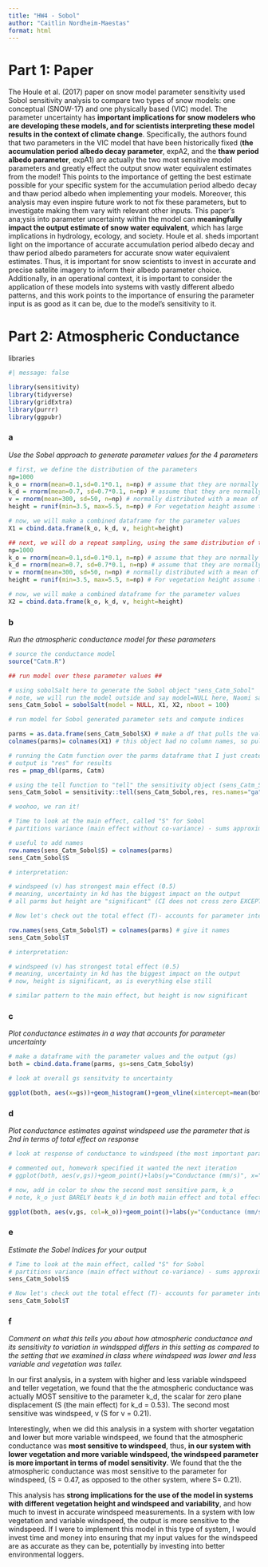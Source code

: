 ```yaml
---
title: "HW4 - Sobol"
author: "Caitlin Nordheim-Maestas"
format: html
---
```


# Part 1: Paper

The Houle et al. (2017) paper on snow model parameter sensitivity used Sobol sensitivity analysis to compare two types of snow models: one conceptual (SNOW-17) and one physically based (VIC) model. The parameter uncertainty has **important implications for snow modelers who are developing these models, and for scientists interpreting these model results in the context of climate change**. Specifically, the authors found that two parameters in the VIC model that have been historically fixed (**the accumulation period albedo decay parameter**, expA2, and the **thaw period albedo parameter**, expA1) are actually the two most sensitive model parameters and greatly effect the output snow water equivalent estimates from the model! This points to the importance of getting the best estimate possible for your specific system for the accumulation period albedo decay and thaw period albedo when implementing your models. Moreover, this analysis may even inspire future work to not fix these parameters, but to investigate making them vary with relevant other inputs. This paper's ana;ysis into parameter uncertainty within the model can **meaningfully impact the output estimate of snow water equivalent**, which has large implications in hydrology, ecology, and society. Houle et al. sheds important light on the importance of accurate accumulation period albedo decay and thaw period albedo parameters for accurate snow water equivalent estimates. Thus, it is important for snow scientists to invest in accurate and precise satelite imagery to inform their albedo parameter choice. Additionally, in an operational context, it is important to consider the application of these models into systems with vastly different albedo patterns, and this work points to the importance of ensuring the parameter input is as good as it can be, due to the model's sensitivity to it. 

# Part 2: Atmospheric Conductance

libraries
```r
#| message: false

library(sensitivity)
library(tidyverse)
library(gridExtra)
library(purrr)
library(ggpubr)
```


### a

*Use the Sobel approach to generate parameter values for the 4 parameters*

```r
# first, we define the distribution of the parameters
np=1000
k_o = rnorm(mean=0.1,sd=0.1*0.1, n=np) # assume that they are normally distributed with standard deviation of 1%
k_d = rnorm(mean=0.7, sd=0.7*0.1, n=np) # assume that they are normally distributed with standard deviation of 1%
v = rnorm(mean=300, sd=50, n=np) # normally distributed with a mean of 300 cm/s with a standard deviation of 50 cm/s
height = runif(min=3.5, max=5.5, n=np) # For vegetation height assume that height is somewhere between 3.5 and 5.5 m

# now, we will make a combined dataframe for the parameter values
X1 = cbind.data.frame(k_o, k_d, v, height=height)

## next, we will do a repeat sampling, using the same distribution of the parameters!
np=1000
k_o = rnorm(mean=0.1,sd=0.1*0.1, n=np) # assume that they are normally distributed with standard deviation of 1%
k_d = rnorm(mean=0.7, sd=0.7*0.1, n=np) # assume that they are normally distributed with standard deviation of 1%
v = rnorm(mean=300, sd=50, n=np) # normally distributed with a mean of 300 cm/s with a standard deviation of 50 cm/s
height = runif(min=3.5, max=5.5, n=np) # For vegetation height assume that height is somewhere between 3.5 and 5.5 m

# now, we will make a combined dataframe for the parameter values
X2 = cbind.data.frame(k_o, k_d, v, height=height)
```

### b

*Run the atmospheric conductance model for these parameters*

```r
# source the conductance model
source("Catm.R")

## run model over these parameter values ##

# using sobolSalt here to generate the Sobol object "sens_Catm_Sobol"
# note, we will run the model outside and say model=NULL here, Naomi says it usually works better this way
sens_Catm_Sobol = sobolSalt(model = NULL, X1, X2, nboot = 100)

# run model for Sobol generated parameter sets and compute indices

parms = as.data.frame(sens_Catm_Sobol$X) # make a df that pulls the values from the X in the sobol object
colnames(parms)= colnames(X1) # this object had no column names, so pulling from my X1 created in the prior step

# running the Catm function over the parms dataframe that I just created using pmap_dbl # in other words, run the model over these parameter values
# output is "res" for results
res = pmap_dbl(parms, Catm)

# using the tell function to "tell" the sensitivity object (sens_Catm_Sobol) about the results associated with each parameter set
sens_Catm_Sobol = sensitivity::tell(sens_Catm_Sobol,res, res.names="ga")

# woohoo, we ran it! 

# Time to look at the main effect, called "S" for Sobol
# partitions variance (main effect without co-variance) - sums approximately to one

# useful to add names
row.names(sens_Catm_Sobol$S) = colnames(parms)
sens_Catm_Sobol$S

# interpretation: 

# windspeed (v) has strongest main effect (0.5)
# meaning, uncertainty in kd has the biggest impact on the output
# all parms but height are "significant" (CI does not cross zero EXCEPT height)

# Now let's check out the total effect (T)- accounts for parameter interactions

row.names(sens_Catm_Sobol$T) = colnames(parms) # give it names
sens_Catm_Sobol$T

# interpretation: 

# windspeed (v) has strongest total effect (0.5)
# meaning, uncertainty in kd has the biggest impact on the output
# now, height is significant, as is everything else still

# similar pattern to the main effect, but height is now significant
```


### c 

*Plot conductance estimates in a way that accounts for parameter uncertainty*

```r
# make a dataframe with the parameter values and the output (gs)
both = cbind.data.frame(parms, gs=sens_Catm_Sobol$y)

# look at overall gs sensitvity to uncertainty

ggplot(both, aes(x=gs))+geom_histogram()+geom_vline(xintercept=mean(both$gs), col="yellow") + labs(x="Conductance estimate (mm/s)") + ggtitle("Conductance estimate sensitivity to parameter uncertainty")

```


### d

*Plot conductance estimates against windspeed use the parameter that is 2nd in terms of total effect on response*

```r
# look at response of conductance to windspeed (the most important parameter according to the main effect and total effect)

# commented out, homework specified it wanted the next iteration
# ggplot(both, aes(v,gs))+geom_point()+labs(y="Conductance (mm/s)", x="k_d parameter")

# now, add in color to show the second most sensitive parm, k_o
# note, k_o just BARELY beats k_d in both maiin effect and total effect

ggplot(both, aes(v,gs, col=k_o))+geom_point()+labs(y="Conductance (mm/s)", x="windspeed parameter value")
```


### e

*Estimate the Sobel Indices for your output*

```r
# Time to look at the main effect, called "S" for Sobol
# partitions variance (main effect without co-variance) - sums approximately to one
sens_Catm_Sobol$S

# Now let's check out the total effect (T)- accounts for parameter interactions
sens_Catm_Sobol$T
```

### f

*Comment on what this tells you about how atmospheric conductance and its sensitivity to variation in windspped differs in this setting as compared to the setting that we examined in class where windspeed was lower and less variable and vegetation was taller.*

In our first analysis, in a system with higher and less variable windspeed and teller vegetation, we found that the the atmospheric conductance was actually MOST sensitive to the parameter k_d, the scalar for zero plane displacement (S (the main effect) for k_d = 0.53). The second most sensitive was windspeed, v (S for v = 0.21).

Interestingly, when we did this analysis in a system with shorter vegatation and lower but more variable windspeed, we found that the atmospheric conductance was **most sensitive to windspeed**, thus, **in our system with lower vegetation and more variable windspeed, the windspeed parameter is more important in terms of model sensitivity**. We found that the the atmospheric conductance was most sensitive to the parameter for windspeed, (S = 0.47, as opposed to the other system, where S= 0.21).

This analysis has **strong implications for the use of the model in systems with different vegetation height and windspeed and variability**, and how much to invest in accurate windspeed measurements. In a system with low vegetation and variable windspeed, the output is more sensitive to the windspeed. If I were to implement this model in this type of system, I would invest time and money into ensuring that my input values for the windspeed are as accurate as they can be, potentially by investing into better environmental loggers.
